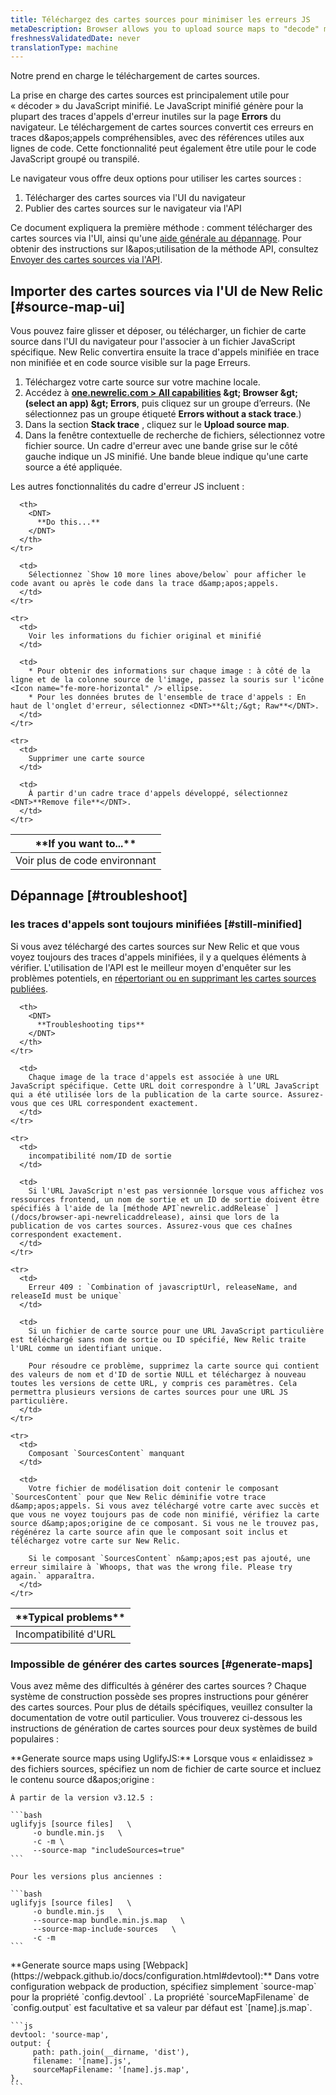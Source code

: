 ```yaml
---
title: Téléchargez des cartes sources pour minimiser les erreurs JS
metaDescription: Browser allows you to upload source maps to "decode" minified JavaScript; this allows you to understand your error stack traces in the browser UI.
freshnessValidatedDate: never
translationType: machine
---
```


Notre [<InlinePopover type="browser" />](/docs/browser/new-relic-browser/getting-started/introduction-new-relic-browser)prend en charge le téléchargement de cartes sources.

La prise en charge des cartes sources est principalement utile pour « décoder » du JavaScript minifié. Le JavaScript minifié génère pour la plupart des traces d'appels d'erreur inutiles sur la page <DNT>**Errors**</DNT> du navigateur. Le téléchargement de cartes sources convertit ces erreurs en traces d&amp;apos;appels compréhensibles, avec des références utiles aux lignes de code. Cette fonctionnalité peut également être utile pour le code JavaScript groupé ou transpilé.

Le navigateur vous offre deux options pour utiliser les cartes sources :

1. Télécharger des cartes sources via l'UI du navigateur
2. Publier des cartes sources sur le navigateur via l'API

Ce document expliquera la première méthode : comment télécharger des cartes sources via l'UI, ainsi qu'une [aide générale au dépannage](#troubleshoot). Pour obtenir des instructions sur l&amp;apos;utilisation de la méthode API, consultez [Envoyer des cartes sources via l'API](/docs/browser/new-relic-browser/browser-pro-features/upload-source-maps-api/).

## Importer des cartes sources via l'UI de New Relic [#source-map-ui]

Vous pouvez faire glisser et déposer, ou télécharger, un fichier de carte source dans l'UI du navigateur pour l'associer à un fichier JavaScript spécifique. New Relic convertira ensuite la trace d'appels minifiée en trace non minifiée et en code source visible sur la page Erreurs.

1. Téléchargez votre carte source sur votre machine locale.
2. Accédez à <DNT>**[one.newrelic.com &gt; All capabilities](https://one.newrelic.com/all-capabilities) &amp;gt; Browser &amp;gt; (select an app) &amp;gt; Errors**</DNT>, puis cliquez sur un groupe d’erreurs. (Ne sélectionnez pas un groupe étiqueté <DNT>**Errors without a stack trace**</DNT>.)
3. Dans la section <DNT>**Stack trace**</DNT> , cliquez sur le <DNT>**Upload source map**</DNT>.
4. Dans la fenêtre contextuelle de recherche de fichiers, sélectionnez votre fichier source. Un cadre d'erreur avec une bande grise sur le côté gauche indique un JS minifié. Une bande bleue indique qu'une carte source a été appliquée.

Les autres fonctionnalités du cadre d'erreur JS incluent :

<table>
  <thead>
    <tr>
      <th style={{ width: "200px" }}>
        <DNT>
          **If you want to...**
        </DNT>
      </th>

      <th>
        <DNT>
          **Do this...**
        </DNT>
      </th>
    </tr>
  </thead>

  <tbody>
    <tr>
      <td>
        Voir plus de code environnant
      </td>

      <td>
        Sélectionnez `Show 10 more lines above/below` pour afficher le code avant ou après le code dans la trace d&amp;apos;appels.
      </td>
    </tr>

    <tr>
      <td>
        Voir les informations du fichier original et minifié
      </td>

      <td>
        * Pour obtenir des informations sur chaque image : à côté de la ligne et de la colonne source de l'image, passez la souris sur l'icône <Icon name="fe-more-horizontal" /> ellipse.
        * Pour les données brutes de l'ensemble de trace d'appels : En haut de l'onglet d'erreur, sélectionnez <DNT>**&lt;/&gt; Raw**</DNT>.
      </td>
    </tr>

    <tr>
      <td>
        Supprimer une carte source
      </td>

      <td>
        À partir d'un cadre trace d'appels développé, sélectionnez <DNT>**Remove file**</DNT>.
      </td>
    </tr>
  </tbody>
</table>

## Dépannage [#troubleshoot]

### les traces d'appels sont toujours minifiées [#still-minified]

Si vous avez téléchargé des cartes sources sur New Relic et que vous voyez toujours des traces d'appels minifiées, il y a quelques éléments à vérifier. L'utilisation de l'API est le meilleur moyen d'enquêter sur les problèmes potentiels, en [répertoriant ou en supprimant les cartes sources publiées](/docs/push-source-maps-api#publish).

<table>
  <thead>
    <tr>
      <th style={{ width: "200px" }}>
        <DNT>
          **Typical problems**
        </DNT>
      </th>

      <th>
        <DNT>
          **Troubleshooting tips**
        </DNT>
      </th>
    </tr>
  </thead>

  <tbody>
    <tr>
      <td>
        Incompatibilité d'URL
      </td>

      <td>
        Chaque image de la trace d'appels est associée à une URL JavaScript spécifique. Cette URL doit correspondre à l’URL JavaScript qui a été utilisée lors de la publication de la carte source. Assurez-vous que ces URL correspondent exactement.
      </td>
    </tr>

    <tr>
      <td>
        incompatibilité nom/ID de sortie
      </td>

      <td>
        Si l'URL JavaScript n'est pas versionnée lorsque vous affichez vos ressources frontend, un nom de sortie et un ID de sortie doivent être spécifiés à l'aide de la [méthode API`newrelic.addRelease` ](/docs/browser-api-newrelicaddrelease), ainsi que lors de la publication de vos cartes sources. Assurez-vous que ces chaînes correspondent exactement.
      </td>
    </tr>

    <tr>
      <td>
        Erreur 409 : `Combination of javascriptUrl, releaseName, and releaseId must be unique`
      </td>

      <td>
        Si un fichier de carte source pour une URL JavaScript particulière est téléchargé sans nom de sortie ou ID spécifié, New Relic traite l'URL comme un identifiant unique.

        Pour résoudre ce problème, supprimez la carte source qui contient des valeurs de nom et d'ID de sortie NULL et téléchargez à nouveau toutes les versions de cette URL, y compris ces paramètres. Cela permettra plusieurs versions de cartes sources pour une URL JS particulière.
      </td>
    </tr>

    <tr>
      <td>
        Composant `SourcesContent` manquant
      </td>

      <td>
        Votre fichier de modélisation doit contenir le composant `SourcesContent` pour que New Relic déminifie votre trace d&amp;apos;appels. Si vous avez téléchargé votre carte avec succès et que vous ne voyez toujours pas de code non minifié, vérifiez la carte source d&amp;apos;origine de ce composant. Si vous ne le trouvez pas, régénérez la carte source afin que le composant soit inclus et téléchargez votre carte sur New Relic.

        Si le composant `SourcesContent` n&amp;apos;est pas ajouté, une erreur similaire à `Whoops, that was the wrong file. Please try again.` apparaîtra.
      </td>
    </tr>
  </tbody>
</table>

### Impossible de générer des cartes sources [#generate-maps]

Vous avez même des difficultés à générer des cartes sources ? Chaque système de construction possède ses propres instructions pour générer des cartes sources. Pour plus de détails spécifiques, veuillez consulter la documentation de votre outil particulier. Vous trouverez ci-dessous les instructions de génération de cartes sources pour deux systèmes de build populaires :

<CollapserGroup>
  <Collapser id="generate-example" title="Générer des cartes sources avec UglifyJS">
    <DNT>**Generate source maps using UglifyJS:**</DNT> Lorsque vous « enlaidissez » des fichiers sources, spécifiez un nom de fichier de carte source et incluez le contenu source d&amp;apos;origine :

    À partir de la version v3.12.5 :

    ```bash
    uglifyjs [source files]   \ 
         -o bundle.min.js   \ 
         -c -m \
         --source-map "includeSources=true"
    ```

    Pour les versions plus anciennes :

    ```bash
    uglifyjs [source files]   \ 
         -o bundle.min.js   \ 
         --source-map bundle.min.js.map   \ 
         --source-map-include-sources   \ 
         -c -m
    ```
  </Collapser>

  <Collapser id="generate-example" title="Générer des cartes sources avec webpack">
    <DNT>**Generate source maps using [Webpack](https://webpack.github.io/docs/configuration.html#devtool):**</DNT> Dans votre configuration webpack de production, spécifiez simplement `source-map` pour la propriété `config.devtool` . La propriété `sourceMapFilename` de `config.output` est facultative et sa valeur par défaut est `[name].js.map`.

    ```js
    devtool: 'source-map', 
    output: { 
         path: path.join(__dirname, 'dist'), 
         filename: '[name].js', 
         sourceMapFilename: '[name].js.map', 
    },
    ```
  </Collapser>
</CollapserGroup>